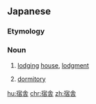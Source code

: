{{also|宿舍}}
==Japanese==
{{ja-kanjitab|しゅく|しゃ|yomi=on}}

===Etymology===
{{suffix|宿|舎|lang=ja|t1=lodging|t2=house|sort=しゆくしや}}

===Noun===
{{ja-noun|しゅくしゃ}}

# [[lodging]] [[house]], [[lodgment]]
# {{lb|ja|colloquial|sort=しゆくしや}} [[dormitory]]

[[hu:宿舎]]
[[chr:宿舎]]
[[zh:宿舎]]